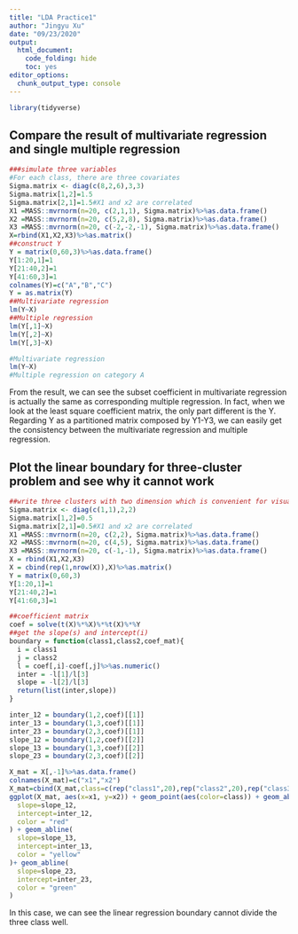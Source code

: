 ```yaml
---
title: "LDA Practice1"
author: "Jingyu Xu"
date: "09/23/2020"
output:
  html_document:
    code_folding: hide
    toc: yes
editor_options: 
  chunk_output_type: console
---
```


```r
library(tidyverse)
```

## Compare the result of multivariate regression and single multiple regression

```r
###simulate three variables
#For each class, there are three covariates
Sigma.matrix <- diag(c(8,2,6),3,3)
Sigma.matrix[1,2]=1.5
Sigma.matrix[2,1]=1.5#X1 and x2 are correlated 
X1 =MASS::mvrnorm(n=20, c(2,1,1), Sigma.matrix)%>%as.data.frame()
X2 =MASS::mvrnorm(n=20, c(5,2,8), Sigma.matrix)%>%as.data.frame()
X3 =MASS::mvrnorm(n=20, c(-2,-2,-1), Sigma.matrix)%>%as.data.frame()
X=rbind(X1,X2,X3)%>%as.matrix()
##construct Y
Y = matrix(0,60,3)%>%as.data.frame()
Y[1:20,1]=1
Y[21:40,2]=1
Y[41:60,3]=1
colnames(Y)=c("A","B","C")
Y = as.matrix(Y)
##Multivariate regression
lm(Y~X)
##Multiple regression
lm(Y[,1]~X)
lm(Y[,2]~X)
lm(Y[,3]~X)
```

```r
#Multivariate regression
lm(Y~X)
#Multiple regression on category A
```

From the result, we can see the subset coefficient in multivariate regression is actually the same as corresponding multiple regression. In fact, when we look at the least square coefficient matrix, the only part different is the Y. Regarding Y as a partitioned matrix composed by Y1-Y3, we can easily get the consistency between the multivariate regression and multiple regression.


## Plot the linear boundary for three-cluster problem and see why it cannot work

```r
##write three clusters with two dimension which is convenient for visualization
Sigma.matrix <- diag(c(1,1),2,2)
Sigma.matrix[1,2]=0.5
Sigma.matrix[2,1]=0.5#X1 and x2 are correlated 
X1 =MASS::mvrnorm(n=20, c(2,2), Sigma.matrix)%>%as.data.frame()
X2 =MASS::mvrnorm(n=20, c(4,5), Sigma.matrix)%>%as.data.frame()
X3 =MASS::mvrnorm(n=20, c(-1,-1), Sigma.matrix)%>%as.data.frame()
X = rbind(X1,X2,X3)
X = cbind(rep(1,nrow(X)),X)%>%as.matrix()
Y = matrix(0,60,3)
Y[1:20,1]=1
Y[21:40,2]=1
Y[41:60,3]=1

##coefficient matrix
coef = solve(t(X)%*%X)%*%t(X)%*%Y
##get the slope(s) and intercept(i)
boundary = function(class1,class2,coef_mat){
  i = class1
  j = class2
  l = coef[,i]-coef[,j]%>%as.numeric()
  inter = -l[1]/l[3]
  slope = -l[2]/l[3]
  return(list(inter,slope))
}

inter_12 = boundary(1,2,coef)[[1]]
inter_13 = boundary(1,3,coef)[[1]]
inter_23 = boundary(2,3,coef)[[1]]
slope_12 = boundary(1,2,coef)[[2]]
slope_13 = boundary(1,3,coef)[[2]]
slope_23 = boundary(2,3,coef)[[2]]

```




```r
X_mat = X[,-1]%>%as.data.frame()
colnames(X_mat)=c("x1","x2")
X_mat=cbind(X_mat,class=c(rep("class1",20),rep("class2",20),rep("class3",20)))%>%as.data.frame()
ggplot(X_mat, aes(x=x1, y=x2)) + geom_point(aes(color=class)) + geom_abline(
  slope=slope_12,
  intercept=inter_12,
  color = "red"
) + geom_abline(
  slope=slope_13,
  intercept=inter_13,
  color = "yellow"
)+ geom_abline(
  slope=slope_23,
  intercept=inter_23,
  color = "green"
)

```

In this case, we can see the linear regression boundary cannot divide the three class well.
